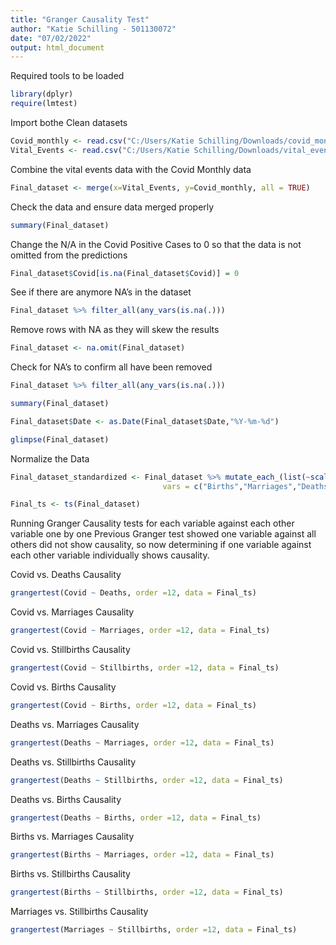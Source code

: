 ---
title: "Granger Causality Test"
author: "Katie Schilling - 501130072"
date: "07/02/2022"
output: html_document
---
Required tools to be loaded
```{r}
library(dplyr)
require(lmtest)

```

Import bothe Clean datasets
```{r}
Covid_monthly <- read.csv("C:/Users/Katie Schilling/Downloads/covid_monthly_clean.csv")
Vital_Events <- read.csv("C:/Users/Katie Schilling/Downloads/vital_events_clean.csv")

```

Combine the vital events data with the Covid Monthly data
```{r}
Final_dataset <- merge(x=Vital_Events, y=Covid_monthly, all = TRUE)
```

Check the data and ensure data merged properly
```{r}
summary(Final_dataset)
```

Change the N/A in the Covid Positive Cases to 0 so that the data is not omitted from the predictions
```{r}
Final_dataset$Covid[is.na(Final_dataset$Covid)] = 0
```

See if there are anymore NA's in the dataset
```{r}
Final_dataset %>% filter_all(any_vars(is.na(.))) 
```
Remove rows with NA as they will skew the results
```{r}
Final_dataset <- na.omit(Final_dataset)
```

Check for NA's to confirm all have been removed
```{r}
Final_dataset %>% filter_all(any_vars(is.na(.))) 
```
```{r}
summary(Final_dataset)
```

```{r}
Final_dataset$Date <- as.Date(Final_dataset$Date,"%Y-%m-%d")

```


```{r}
glimpse(Final_dataset)
```


Normalize the Data
```{r}

Final_dataset_standardized <- Final_dataset %>% mutate_each_(list(~scale(.) %>% as.vector),
                                  vars = c("Births","Marriages","Deaths","Stillbirths","Covid"))

```


```{r}
Final_ts <- ts(Final_dataset)
```


Running Granger Causality tests for each variable against each other variable one by one
Previous Granger test showed one variable against all others did not show causality, so now determining if one variable against each
other variable individually shows causality.

Covid vs. Deaths Causality
```{r}
grangertest(Covid ~ Deaths, order =12, data = Final_ts)
```

Covid vs. Marriages Causality
```{r}
grangertest(Covid ~ Marriages, order =12, data = Final_ts)
```

Covid vs. Stillbirths Causality
```{r}
grangertest(Covid ~ Stillbirths, order =12, data = Final_ts)
```

Covid vs. Births Causality
```{r}
grangertest(Covid ~ Births, order =12, data = Final_ts)
```

Deaths vs. Marriages Causality
```{r}
grangertest(Deaths ~ Marriages, order =12, data = Final_ts)
```

Deaths vs. Stillbirths Causality
```{r}
grangertest(Deaths ~ Stillbirths, order =12, data = Final_ts)
```

Deaths vs. Births Causality
```{r}
grangertest(Deaths ~ Births, order =12, data = Final_ts)
```

Births vs. Marriages Causality
```{r}
grangertest(Births ~ Marriages, order =12, data = Final_ts)
```

Births vs. Stillbirths Causality
```{r}
grangertest(Births ~ Stillbirths, order =12, data = Final_ts)
```

Marriages vs. Stillbirths Causality
```{r}
grangertest(Marriages ~ Stillbirths, order =12, data = Final_ts)
```

